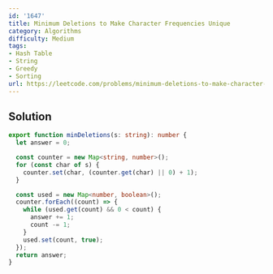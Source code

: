 ```yaml
---
id: '1647'
title: Minimum Deletions to Make Character Frequencies Unique
category: Algorithms
difficulty: Medium
tags:
- Hash Table
- String
- Greedy
- Sorting
url: https://leetcode.com/problems/minimum-deletions-to-make-character-frequencies-unique
---
```


## Solution

```typescript filename="solution.ts" copy
export function minDeletions(s: string): number {
  let answer = 0;

  const counter = new Map<string, number>();
  for (const char of s) {
    counter.set(char, (counter.get(char) || 0) + 1);
  }

  const used = new Map<number, boolean>();
  counter.forEach((count) => {
    while (used.get(count) && 0 < count) {
      answer += 1;
      count -= 1;
    }
    used.set(count, true);
  });
  return answer;
}
```

